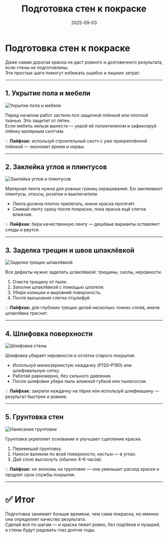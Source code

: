 ﻿---
title: "Подготовка стен к покраске"
description: "Этапы подготовки поверхности: укрытие, шпаклёвка, шлифовка и грунтовка."
date: 2025-09-03
tags: ["стены", "подготовка", "покраска"]
cover: "/images/podgotovka/paint_4.png"
---

# Подготовка стен к покраске

Даже самая дорогая краска не даст ровного и долговечного результата, если стены не подготовлены.  
Эти простые шаги помогут избежать ошибок и лишних затрат.

---

## 1. Укрытие пола и мебели
![Укрытие пола и мебели](/images/pokraska/step1.png)

Перед началом работ застели пол защитной плёнкой или плотной тканью. Это защитит от пятен.  
Если мебель нельзя вынести — укрой её полиэтиленом и зафиксируй плёнку малярным скотчем.

💡 **Лайфхак:** используй строительный скотч с уже прикреплённой плёнкой — экономит время и нервы.

---

## 2. Заклейка углов и плинтусов
![Заклейка углов и плинтусов](/images/pokraska/step2.png)

Малярная лента нужна для ровных границ окрашивания. Ею заклеивают плинтусы, откосы, розетки и выключатели.

- Лента должна плотно прилегать, иначе краска протечёт.
- Снимай ленту сразу после покраски, пока краска ещё слегка влажная.

💡 **Лайфхак:** бери качественную ленту — дешёвые варианты оставляют следы и рвутся.

---

## 3. Заделка трещин и швов шпаклёвкой
![Заделка трещин шпаклёвкой](/images/pokraska/step3.png)

Все дефекты нужно заделать шпаклёвкой: трещины, сколы, неровности.

1. Очисти трещину от пыли.
2. Заполни шпаклёвкой с помощью шпателя.
3. Убери излишки и выровняй поверхность.
4. После высыхания слегка отшлифуй.

💡 **Лайфхак:** для глубоких трещин делай несколько тонких слоёв, иначе шпаклёвка треснет.

---

## 4. Шлифовка поверхности
![Шлифовка стены](/images/pokraska/step4.png)

Шлифовка убирает неровности и остатки старого покрытия.

- Используй мелкозернистую наждачку (P120–P180) или шлифовальную сетку.
- Работай равномерно, без сильного давления.
- После шлифовки убери пыль влажной губкой или пылесосом.

💡 **Лайфхак:** закрепи наждачку на тёрке или используй шлифмашину — результат быстрее и ровнее.

---

## 5. Грунтовка стен
![Нанесение грунтовки](/images/pokraska/step5.png)

Грунтовка укрепляет основание и улучшает сцепление краски.

1. Перемешай грунтовку.
2. Наноси валиком по всей поверхности, кистью — в углах.
3. Дай слою высохнуть (обычно 4–6 часов).

💡 **Лайфхак:** не экономь на грунтовке — она уменьшит расход краски и продлит срок службы покрытия.

---

# ✅ Итог
Подготовка занимает больше времени, чем сама покраска, но именно она определяет качество результата.  
Сделай всё по шагам — и краска ляжет ровно, без подтёков и пузырей, а стены будут радовать глаз долгие годы.
